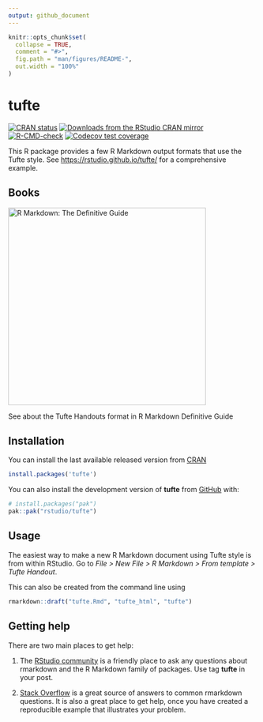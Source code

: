 ```yaml
---
output: github_document
---
```


<!-- README.md is generated from README.Rmd. Please edit that file -->

```r
knitr::opts_chunk$set(
  collapse = TRUE,
  comment = "#>",
  fig.path = "man/figures/README-",
  out.width = "100%"
)
```

# tufte

<!-- badges: start -->

[![CRAN status](https://www.r-pkg.org/badges/version/tufte)](https://CRAN.R-project.org/package=tufte)
[![Downloads from the RStudio CRAN mirror](https://cranlogs.r-pkg.org/badges/tufte)](https://cran.r-project.org/package=tufte)
[![R-CMD-check](https://github.com/rstudio/tufte/actions/workflows/R-CMD-check.yaml/badge.svg)](https://github.com/rstudio/tufte/actions/workflows/R-CMD-check.yaml)
[![Codecov test coverage](https://codecov.io/gh/rstudio/tufte/branch/main/graph/badge.svg)](https://app.codecov.io/gh/rstudio/tufte?branch=main)
<!-- badges: end -->

This R package provides a few R Markdown output formats that use the Tufte style. See <https://rstudio.github.io/tufte/> for a comprehensive example.

## Books

<a href="https://bookdown.org/yihui/rmarkdown/tufte-handouts.html"><img src="https://bookdown.org/yihui/rmarkdown/images/cover.png" alt="R Markdown: The Definitive Guide" class="book" height="400"/></a>

See about the Tufte Handouts format in R Markdown Definitive Guide

## Installation

You can install the last available released version from [CRAN](https://cran.r-project.org/package=tufte)

``` r
install.packages('tufte')
```

You can also install the development version of **tufte** from [GitHub](https://github.com/) with:

``` r
# install.packages("pak")
pak::pak("rstudio/tufte")
```

## Usage

The easiest way to make a new R Markdown document using Tufte style is from within RStudio. Go to _File > New File > R Markdown > From template > Tufte Handout_.

This can also be created from the command line using

```r
rmarkdown::draft("tufte.Rmd", "tufte_html", "tufte")
```

## Getting help

There are two main places to get help:

1. The [RStudio community](https://community.rstudio.com/c/r-markdown/10) is a friendly place to ask any questions about rmarkdown and the R Markdown family of packages. Use tag **tufte** in your post.

1. [Stack Overflow](https://stackoverflow.com/questions/tagged/r-markdown+tufte) is a great source of answers to common rmarkdown questions. It is also a great place to get help, once you have created a reproducible example that illustrates your problem.
